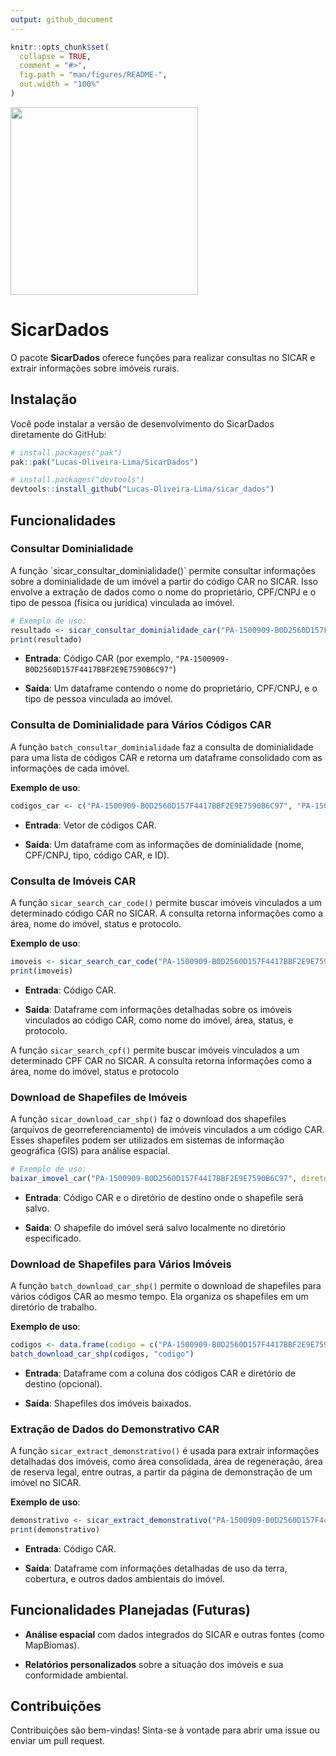 ```yaml
---
output: github_document
---
```


<!-- README.md is generated from README.Rmd. Please edit that file -->

```r
knitr::opts_chunk$set(
  collapse = TRUE,
  comment = "#>",
  fig.path = "man/figures/README-",
  out.width = "100%"
)
```

[![](images/logo_sicardados-rpackage.png){width="300"}](https://github.com/Lucas-Oliveira-Lima/SicarDados)

# SicarDados

<!-- badges: start -->

<!-- badges: end -->

O pacote **SicarDados** oferece funções para realizar consultas no SICAR e extrair informações sobre imóveis rurais.

## Instalação

Você pode instalar a versão de desenvolvimento do SicarDados diretamente do GitHub:

``` r
# install.packages("pak")
pak::pak("Lucas-Oliveira-Lima/SicarDados")

# install.packages("devtools")
devtools::install_github("Lucas-Oliveira-Lima/sicar_dados")
```

## Funcionalidades

### Consultar Dominialidade

A função \`sicar_consultar_dominialidade()\` permite consultar informações sobre a dominialidade de um imóvel a partir do código CAR no SICAR. Isso envolve a extração de dados como o nome do proprietário, CPF/CNPJ e o tipo de pessoa (física ou jurídica) vinculada ao imóvel.

``` r
# Exemplo de uso:
resultado <- sicar_consultar_dominialidade_car("PA-1500909-B0D2560D157F4417BBF2E9E7590B6C97")
print(resultado)
```

-   **Entrada**: Código CAR (por exemplo, `"PA-1500909-B0D2560D157F4417BBF2E9E7590B6C97"`)

-   **Saída**: Um dataframe contendo o nome do proprietário, CPF/CNPJ, e o tipo de pessoa vinculada ao imóvel.

### **Consulta de Dominialidade para Vários Códigos CAR**

A função `batch_consultar_dominialidade` faz a consulta de dominialidade para uma lista de códigos CAR e retorna um dataframe consolidado com as informações de cada imóvel.

**Exemplo de uso**:

``` r
codigos_car <- c("PA-1500909-B0D2560D157F4417BBF2E9E7590B6C97", "PA-1500107-E3F4583FFFBF4A9B9DAA5967D4045B70") resultado <- batch_consultar_dominialidade(codigos_car) print(resultado)
```

-   **Entrada**: Vetor de códigos CAR.

-   **Saída**: Um dataframe com as informações de dominialidade (nome, CPF/CNPJ, tipo, código CAR, e ID).

### **Consulta de Imóveis CAR**

A função `sicar_search_car_code()` permite buscar imóveis vinculados a um determinado código CAR no SICAR. A consulta retorna informações como a área, nome do imóvel, status e protocolo.

**Exemplo de uso**:

``` r
imoveis <- sicar_search_car_code("PA-1500909-B0D2560D157F4417BBF2E9E7590B6C97")
print(imoveis)
```

-   **Entrada**: Código CAR.

-   **Saída**: Dataframe com informações detalhadas sobre os imóveis vinculados ao código CAR, como nome do imóvel, área, status, e protocolo.

A função `sicar_search_cpf()` permite buscar imóveis vinculados a um determinado CPF CAR no SICAR. A consulta retorna informações como a área, nome do imóvel, status e protocolo

### **Download de Shapefiles de Imóveis**

A função `sicar_download_car_shp()` faz o download dos shapefiles (arquivos de georreferenciamento) de imóveis vinculados a um código CAR. Esses shapefiles podem ser utilizados em sistemas de informação geográfica (GIS) para análise espacial.

``` r
# Exemplo de uso:
baixar_imovel_car("PA-1500909-B0D2560D157F4417BBF2E9E7590B6C97", diretorio_destino = "data/shapefiles/")
```

-   **Entrada**: Código CAR e o diretório de destino onde o shapefile será salvo.

-   **Saída**: O shapefile do imóvel será salvo localmente no diretório especificado.

### **Download de Shapefiles para Vários Imóveis**

A função `batch_download_car_shp()` permite o download de shapefiles para vários códigos CAR ao mesmo tempo. Ela organiza os shapefiles em um diretório de trabalho.

**Exemplo de uso**:

``` r
codigos <- data.frame(codigo = c("PA-1500909-B0D2560D157F4417BBF2E9E7590B6C97", "PA-1500107-E3F4583FFFBF4A9B9DAA5967D4045B70"))
batch_download_car_shp(codigos, "codigo")
```

-   **Entrada**: Dataframe com a coluna dos códigos CAR e diretório de destino (opcional).

-   **Saída**: Shapefiles dos imóveis baixados.

### **Extração de Dados do Demonstrativo CAR**

A função `sicar_extract_demonstrativo()` é usada para extrair informações detalhadas dos imóveis, como área consolidada, área de regeneração, área de reserva legal, entre outras, a partir da página de demonstração de um imóvel no SICAR.

**Exemplo de uso**:

``` r
demonstrativo <- sicar_extract_demonstrativo("PA-1500909-B0D2560D157F4417BBF2E9E7590B6C97")
print(demonstrativo)
```

-   **Entrada**: Código CAR.

-   **Saída**: Dataframe com informações detalhadas de uso da terra, cobertura, e outros dados ambientais do imóvel.

## Funcionalidades Planejadas (Futuras)

-   **Análise espacial** com dados integrados do SICAR e outras fontes (como MapBiomas).

-   **Relatórios personalizados** sobre a situação dos imóveis e sua conformidade ambiental.

## Contribuições

Contribuições são bem-vindas! Sinta-se à vontade para abrir uma issue ou enviar um pull request.
